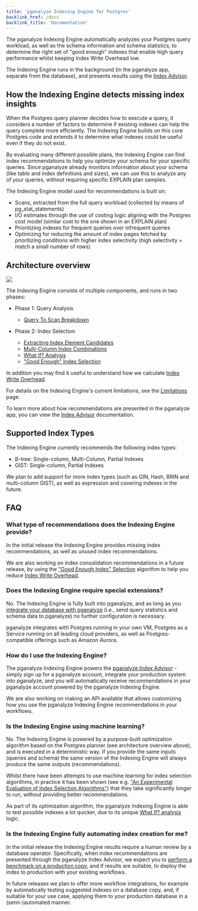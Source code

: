```yaml
---
title: 'pganalyze Indexing Engine for Postgres'
backlink_href: /docs
backlink_title: 'Documentation'
---
```


The pganalyze Indexing Engine automatically analyzes your Postgres query workload, as well as the schema information and schema statistics, to determine the right set of "good enough" indexes that enable high query performance whilst keeping Index Write Overhead low.

The Indexing Engine runs in the background (in the pganalyze app, separate from the database), and presents results using the [Index Advisor](/docs/index-advisor).

## How the Indexing Engine detects missing index insights

When the Postgres query planner decides how to execute a query, it considers a
number of factors to determine if existing indexes can help the query complete
more efficiently. The Indexing Engine builds on this core Postgres code and
extends it to determine what indexes could be useful even if they do not exist.

By evaluating many different possible plans, the Indexing Engine can find index
recommendations to help you optimize your schema for your specific queries.
Since pganalyze already monitors information about your schema (like table and
index definitions and sizes), we can use this to analyze any of your queries,
without requiring specific EXPLAIN plan samples.

The Indexing Engine model used for recommendations is built on:

 - Scans, extracted from the full query workload (collected by means of
   pg_stat_statements)
 - I/O estimates through the use of costing logic aligning with the Postgres
   cost model (similar cost to the one shown in an EXPLAIN plan)
 - Prioritizing indexes for frequent queries over infrequent queries
 - Optimizing for reducing the amount of index pages fetched by prioritizing
   conditions with higher index selectivity (high selectivity = match a small
   number of rows)

## Architecture overview

![](./architecture.png)

The Indexing Engine consists of multiple components, and runs in two phases:

* Phase 1: Query Analysis
  - [Query To Scan Breakdown](/docs/indexing-engine/query-to-scan-breakdown)

* Phase 2: Index Selection
  - [Extracting Index Element Candidates](/docs/indexing-engine/index-element-extraction)
  - [Multi-Column Index Combinations](/docs/indexing-engine/multi-column-indexes)
  - [What If? Analysis](/docs/indexing-engine/what-if-analysis)
  - ["Good Enough" Index Selection](/docs/indexing-engine/good-enough-index-selection)

In addition you may find it useful to understand how we calculate [Index Write Overhead](/docs/indexing-engine/index-write-overhead).

For details on the Indexing Engine's current limitations, see the [Limitations](/docs/indexing-engine/limitations) page.

To learn more about how recommendations are presented in the pganalyze app, you can view the [Index Advisor](/docs/index-advisor) documentation.

## Supported Index Types

The Indexing Engine currently recommends the following index types:

* B-tree: Single-column, Multi-Column, Partial Indexes
* GIST: Single-column, Partial Indexes

We plan to add support for more index types (such as GIN, Hash, BRIN and multi-column GIST), as well as expression and covering indexes in the future.

## FAQ

### What type of recommendations does the Indexing Engine provide?

In the initial release the Indexing Engine provides missing index recommendations, as well as unused index recommendations.

We are also working on index consolidation recommendations in a future release, by using the ["Good Enough Index" Selection](/docs/indexing-engine/good-enough-index-selection) algorithm to help you reduce [Index Write Overhead](/docs/indexing-engine/index-write-overhead).

### Does the Indexing Engine require special extensions?

No. The Indexing Engine is fully built into pganalyze, and as long as you [integrate your database with pganalyze](/docs/install) (i.e., send query statistics and schema data to pganalyze) no further configuration is necessary.

pganalyze integrates with Postgres running in your own VM, Postgres as a Service running on all leading cloud providers, as well as Postgres-compatible offerings such as Amazon Aurora.

### How do I use the Indexing Engine?

The pganalyze Indexing Engine powers the [pganalyze Index Advisor](/docs/index-advisor) - simply sign up for a pganalyze account, integrate your production system into pganalyze, and you will automatically receive recommendations in your pganalyze account powered by the pganalyze Indexing Engine.

We are also working on making an API available that allows customizing how you use the pganalyze Indexing Engine recommendations in your workflows.

### Is the Indexing Engine using machine learning?

No. The Indexing Engine is powered by a purpose-built optimization algorithm based on the Postgres planner (see architecture overview above), and is executed in a deterministic way. If you provide the same inputs (queries and schema) the same version of the Indexing Engine will always produce the same outputs (recommendations).

Whilst there have been attempts to use machine learning for index selection algorithms, in practice it has been shown (see e.g. ["An Experimental Evaluation of Index Selection Algorithms"](http://www.vldb.org/pvldb/vol13/p2382-kossmann.pdf)) that they take significantly longer to run, without providing better recommendations.

As part of its optimization algorithm, the pganalyze Indexing Engine is able to test possible indexes a lot quicker, due to its unique [What If? analysis](/docs/indexing-engine/what-if-analysis) logic.

### Is the Indexing Engine fully automating index creation for me?

In the initial release the Indexing Engine results require a human review by a database operator. Specifically, when index recommendations are presented through the pganalyze Index Advisor, we expect you to [perform a benchmark on a production copy](/docs/index-advisor/test-insights), and if results are suitable, to deploy the index to production with your existing workflows.

In future releases we plan to offer more workflow integrations, for example by automatically testing suggested indexes on a database copy, and, if suitable for your use case, applying them to your production database in a (semi-)automated manner.
